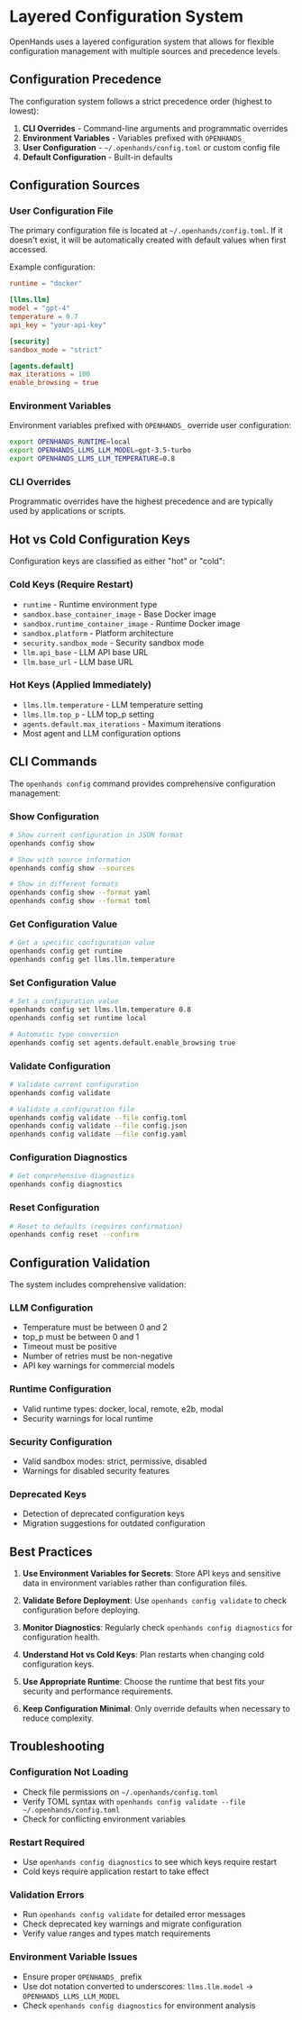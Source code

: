 # Layered Configuration System

OpenHands uses a layered configuration system that allows for flexible configuration management with multiple sources and precedence levels.

## Configuration Precedence

The configuration system follows a strict precedence order (highest to lowest):

1. **CLI Overrides** - Command-line arguments and programmatic overrides
2. **Environment Variables** - Variables prefixed with `OPENHANDS_`
3. **User Configuration** - `~/.openhands/config.toml` or custom config file
4. **Default Configuration** - Built-in defaults

## Configuration Sources

### User Configuration File

The primary configuration file is located at `~/.openhands/config.toml`. If it doesn't exist, it will be automatically created with default values when first accessed.

Example configuration:
```toml
runtime = "docker"

[llms.llm]
model = "gpt-4"
temperature = 0.7
api_key = "your-api-key"

[security]
sandbox_mode = "strict"

[agents.default]
max_iterations = 100
enable_browsing = true
```

### Environment Variables

Environment variables prefixed with `OPENHANDS_` override user configuration:

```bash
export OPENHANDS_RUNTIME=local
export OPENHANDS_LLMS_LLM_MODEL=gpt-3.5-turbo
export OPENHANDS_LLMS_LLM_TEMPERATURE=0.8
```

### CLI Overrides

Programmatic overrides have the highest precedence and are typically used by applications or scripts.

## Hot vs Cold Configuration Keys

Configuration keys are classified as either "hot" or "cold":

### Cold Keys (Require Restart)
- `runtime` - Runtime environment type
- `sandbox.base_container_image` - Base Docker image
- `sandbox.runtime_container_image` - Runtime Docker image
- `sandbox.platform` - Platform architecture
- `security.sandbox_mode` - Security sandbox mode
- `llm.api_base` - LLM API base URL
- `llm.base_url` - LLM base URL

### Hot Keys (Applied Immediately)
- `llms.llm.temperature` - LLM temperature setting
- `llms.llm.top_p` - LLM top_p setting
- `agents.default.max_iterations` - Maximum iterations
- Most agent and LLM configuration options

## CLI Commands

The `openhands config` command provides comprehensive configuration management:

### Show Configuration
```bash
# Show current configuration in JSON format
openhands config show

# Show with source information
openhands config show --sources

# Show in different formats
openhands config show --format yaml
openhands config show --format toml
```

### Get Configuration Value
```bash
# Get a specific configuration value
openhands config get runtime
openhands config get llms.llm.temperature
```

### Set Configuration Value
```bash
# Set a configuration value
openhands config set llms.llm.temperature 0.8
openhands config set runtime local

# Automatic type conversion
openhands config set agents.default.enable_browsing true
```

### Validate Configuration
```bash
# Validate current configuration
openhands config validate

# Validate a configuration file
openhands config validate --file config.toml
openhands config validate --file config.json
openhands config validate --file config.yaml
```

### Configuration Diagnostics
```bash
# Get comprehensive diagnostics
openhands config diagnostics
```

### Reset Configuration
```bash
# Reset to defaults (requires confirmation)
openhands config reset --confirm
```

## Configuration Validation

The system includes comprehensive validation:

### LLM Configuration
- Temperature must be between 0 and 2
- top_p must be between 0 and 1
- Timeout must be positive
- Number of retries must be non-negative
- API key warnings for commercial models

### Runtime Configuration
- Valid runtime types: docker, local, remote, e2b, modal
- Security warnings for local runtime

### Security Configuration
- Valid sandbox modes: strict, permissive, disabled
- Warnings for disabled security features

### Deprecated Keys
- Detection of deprecated configuration keys
- Migration suggestions for outdated configuration

## Best Practices

1. **Use Environment Variables for Secrets**: Store API keys and sensitive data in environment variables rather than configuration files.

2. **Validate Before Deployment**: Use `openhands config validate` to check configuration before deploying.

3. **Monitor Diagnostics**: Regularly check `openhands config diagnostics` for configuration health.

4. **Understand Hot vs Cold Keys**: Plan restarts when changing cold configuration keys.

5. **Use Appropriate Runtime**: Choose the runtime that best fits your security and performance requirements.

6. **Keep Configuration Minimal**: Only override defaults when necessary to reduce complexity.

## Troubleshooting

### Configuration Not Loading
- Check file permissions on `~/.openhands/config.toml`
- Verify TOML syntax with `openhands config validate --file ~/.openhands/config.toml`
- Check for conflicting environment variables

### Restart Required
- Use `openhands config diagnostics` to see which keys require restart
- Cold keys require application restart to take effect

### Validation Errors
- Run `openhands config validate` for detailed error messages
- Check deprecated key warnings and migrate configuration
- Verify value ranges and types match requirements

### Environment Variable Issues
- Ensure proper `OPENHANDS_` prefix
- Use dot notation converted to underscores: `llms.llm.model` → `OPENHANDS_LLMS_LLM_MODEL`
- Check `openhands config diagnostics` for environment analysis